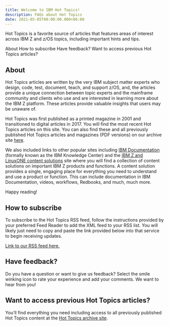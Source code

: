 ```yaml
---
title: Welcome to IBM Hot Topics! 
description: FAQs about Hot Topics
date: 2021-05-05T00:00:00.000+06:00
---
```



<PageDescription>

Hot Topics is a favorite source of articles that features areas of interest across IBM Z and z/OS topics, including important hints and tips.

</PageDescription>

<AnchorLinks>
  <AnchorLink>About</AnchorLink>
  <AnchorLink>How to subscribe</AnchorLink>
  <AnchorLink>Have feedback?</AnchorLink>
  <AnchorLink>Want to access previous Hot Topics articles?</AnchorLink>
</AnchorLinks>

## About

Hot Topics articles are written by the very IBM subject matter experts who design, code, test, document, teach, and support z/OS, and, the articles provide a unique connection between topic experts and the mainframe community and clients who use and are interested in learning more about the IBM Z platform. These articles provide valuable insights that users may be unaware of.

Hot Topics was first published as a printed magazine in 2001 and transitioned to digital articles in 2017. You will find the most recent Hot Topics articles on this site. You can also find these and all previously published Hot Topics articles and magazines (PDF versions) on our archive site [here](https://www-01.ibm.com/servers/resourcelink/svc00100.nsf/pages/zosHotTopics?OpenDocument).

We also included links to other popular sites including [IBM Documentation](https://www.ibm.com/docs/en) (formally known as the IBM Knowledge Center) and the [IBM Z and LinuxONE content solutions](https://www.ibm.com/support/z-content-solutions/) site where you will find a collection of content solutions on important IBM Z products and functions. A content solution provides a single, engaging place for everything you need to understand and use a product or function. This can include documentation in IBM Documentation, videos, workflows, Redbooks, and much, much more.

Happy reading!

## How to subscribe


To subscribe to the Hot Topics RSS feed, follow the instructions provided by your preferred Feed Reader to add the XML feed to your RSS list. You will likely just need to copy and paste the link provided below into that service to begin receiving updates.

[Link to our RSS feed here.](/rss.xml)

## Have feedback?

Do you have a question or want to give us feedback?  Select the smile winking icon to rate your experience and add your comments. We want to hear from you!

## Want to access previous Hot Topics articles?

You’ll find everything you need including access to all previously published Hot Topics content at the [Hot Topics archive site](https://www-01.ibm.com/servers/resourcelink/svc00100.nsf/pages/zosHotTopics?OpenDocument).
